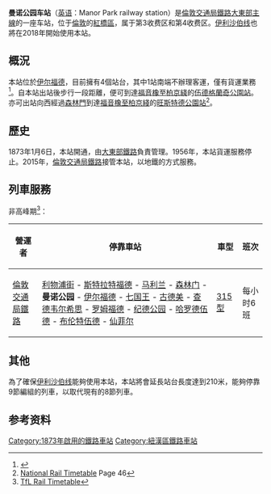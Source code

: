 {{Distinguish|曼诺公园站 (新西兰)}}
{{Infobox London station
| name = Manor Park
| image_name = Manor Park stn building.JPG
| locale = [[曼诺公园|曼诺公园]]
| borough = [[紐漢區|紐漢區]]
| manager = [[倫敦交通局鐵路|倫敦交通局鐵路]]
| owner = [[英国国营铁路公司|英国国营铁路公司]]
| symbol = overground
| gridref =
| railcode = MNP
| platforms = 4
| fare_zone = 3、4
| railexits0203 =
| railexits0304 =
<!--| railexits0405 = 0.694
| railexits0506 = {{decrease}} 0.657
| railexits0607 = {{increase}} 1.292
| railexits0708 = {{increase}} 1.443
| railexits0809 = {{decrease}} 1.232
| railexits0910 = {{decrease}} 1.160
| railexits1011 = {{increase}} 1.425 -->
| railexits1112 = {{increase}} 1.593
| railexits1213 = {{increase}} 1.660
| railexits1314 = {{increase}} 1.810
| railexits1415 = {{increase}} 1.849
| railexits1516 = {{increase}} 2.789
| latitude = 51.5526
| longitude = 0.0463
| events1  = 营业中
| years1 = 1873
| access = yes
| access_note = <ref>{{Cite map/London Overground Map}}</ref><ref>{{Cite map/Standard Tube Map}}</ref><ref>{{citation step free tube map}}</ref>
| dft_category = C2
}}

'''曼诺公园车站'''（[[英语|英语]]：Manor Park railway station）是[[倫敦交通局鐵路|倫敦交通局鐵路]][[大東部主線|大東部主線]]的一座车站，位于[[倫敦|倫敦]]的[[紅橋區_(倫敦)|紅橋區]]，属于第3收费区和第4收费区。[[伊利沙伯线|伊利沙伯线]]也將在2018年開始使用本站。

==概況==
本站位於[[伊尔福德|伊尔福德]]，目前擁有4個站台，其中1站南端不辦理客運，僅有貨運業務<ref name="hol">{{cite web|url=http://www.publications.parliament.uk/pa/ld200708/ldselect/ldcross/112/8022704.htm|title=House of Lords - Crossrail Bill - Minutes of Evidence|publisher=|access-date=2017-01-04|archive-date=2020-09-19|archive-url=https://web.archive.org/web/20200919195538/https://publications.parliament.uk/pa/ld200708/ldselect/ldcross/112/8022704.htm|dead-url=no}}</ref>。自本站出站後步行一段距離，便可到達[[福音橡至柏京綫|福音橡至柏京綫]]的[[伍德格蘭奇公園站|伍德格蘭奇公園站]]。亦可出站向西經過[[森林門|森林門]]到達[[福音橡至柏京綫|福音橡至柏京綫]]的[[旺斯特德公園站|旺斯特德公園站]]<ref>[http://www.networkrail.co.uk/browse%20documents/eNRT/Dec07/Commercial%20Information.pdf National Rail Timetable] {{Wayback|url=http://www.networkrail.co.uk/browse%20documents/eNRT/Dec07/Commercial%20Information.pdf |date=20091122133609 }} Page 46</ref>。

==歷史==
1873年1月6日，本站開通，由[[大東部鐵路|大東部鐵路]]負責管理。1956年，本站貨運服務停止。2015年，[[倫敦交通局鐵路|倫敦交通局鐵路]]接管本站，以地鐵的方式服務。

==列車服務==
非高峰期<ref>[https://tfl.gov.uk/cdn/static/cms/documents/liverpool-street-romford-shenfield-v4.pdf TfL Rail Timetable]{{dead link|date=2018年1月 |bot=InternetArchiveBot |fix-attempted=yes }}</ref>：
{| class="wikitable vatop"
! 營運者
! 停靠車站
! 車型
! 班次
|-
| [[倫敦交通局鐵路|倫敦交通局鐵路]]
| [[利物浦街站|利物浦街]] - [[斯特拉特福德站|斯特拉特福德]] - [[马利兰车站|马利兰]] - [[森林门站|森林门]] - '''曼诺公园''' - [[伊尔福德车站|伊尔福德]] - [[七国王车站|七国王]] - [[古德美车站|古德美]] - [[查德韦尔希思车站|查德韦尔希思]] - [[罗姆福德站|罗姆福德]] - [[纪德公园车站|纪德公园]] - [[哈罗德伍德车站|哈罗德伍德]] - [[布伦特伍德站|布伦特伍德]] - [[仙菲尔车站|仙菲尔]]
| [[英国铁路315型电力动车组|315型]]
| 每小时6班
|}

==其他==
為了確保[[伊利沙伯线|伊利沙伯线]]能夠使用本站，本站將會延長站台長度達到210米，能夠停靠9節編組的列車，以取代現有的8節列車。

==参考资料==
{{reflist}}

{{伊利沙伯線}}

{{DEFAULTSORT:Manor Park}}
[[Category:1873年啟用的鐵路車站|Category:1873年啟用的鐵路車站]]
[[Category:紐漢區鐵路車站|Category:紐漢區鐵路車站]]